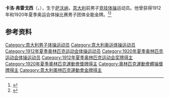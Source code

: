 {{NoteTA|G1=Sports}}
'''卡洛·弗雷戈西'''（{{lang-it|Carlo Fregosi}}，{{bd|1890年|10月15日|1968年|11月13日}}），生于[[萨沃纳|萨沃纳]]，[[意大利|意大利]]前男子[[竞技体操|竞技体操]]运动员。他曾获得1912年和1920年夏季奥运会体操比赛男子团体全能金牌。<ref>{{Cite web|title=Carlo FREGOSI|url=https://www.olympic.org/carlo-fregosi|accessdate=2021-03-21|work=International Olympic Committee|archive-date=2017-11-15|archive-url=https://web.archive.org/web/20171115021913/https://www.olympic.org/Carlo-Fregosi|dead-url=no}}</ref><ref name="SportsRef">{{cite Sports-Reference |url=https://www.sports-reference.com/olympics/athletes/fr/carlo-fregosi-1.html |archive-url=https://web.archive.org/web/20200418014642/https://www.sports-reference.com/olympics/athletes/fr/carlo-fregosi-1.html |archive-date=2020-04-18 |name=Carlo Fregosi |accessdate=2019-07-16 |title=存档副本 |dead-url=yes }}</ref>

== 参考资料 ==
{{reflist}}

{{奥林匹克运动会体操比赛男子团体全能冠军|1912|1920}}

{{Authority control}}
{{DEFAULTSORT:Fregosi, Carlo}}
[[Category:意大利男子体操运动员|Category:意大利男子体操运动员]]
[[Category:意大利奥运体操运动员|Category:意大利奥运体操运动员]]
[[Category:1912年夏季奥林匹克运动会体操运动员|Category:1912年夏季奥林匹克运动会体操运动员]]
[[Category:1920年夏季奥林匹克运动会体操运动员|Category:1920年夏季奥林匹克运动会体操运动员]]
[[Category:1912年夏季奥林匹克运动会奖牌得主|Category:1912年夏季奥林匹克运动会奖牌得主]]
[[Category:1920年夏季奧林匹克運動會獎牌得主|Category:1920年夏季奧林匹克運動會獎牌得主]]
[[Category:奧林匹克運動會體操獎牌得主|Category:奧林匹克運動會體操獎牌得主]]
[[Category:意大利奧林匹克運動會金牌得主|Category:意大利奧林匹克運動會金牌得主]]